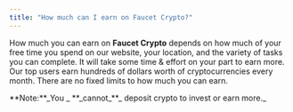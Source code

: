 ```yaml
---
title: "How much can I earn on Faucet Crypto?"
---
```


How much you can earn on **Faucet Crypto** depends on how much of your free time you spend on our website, your location, and the variety of tasks you can complete. It will take some time & effort on your part to earn more. Our top users earn hundreds of dollars worth of cryptocurrencies every month. There are no fixed limits to how much you can earn.

<Warning>
  **Note:**_You _ **_cannot_**_ deposit crypto to invest or earn more._
</Warning>